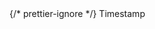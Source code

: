 <div style={{ float: "left", display: "table-column", width: "20%" }}>
  {/* prettier-ignore */}
  <span
    style={{
      background: "#DCE0FF",
      color: "#3B2FC9",
      borderRadius: "10px",
      fontSize: ".8em",
      padding: "2px 10px",
      display: "inline-block",
      fontWeight: "500",
      letterSpacing: ".5px",
      whiteSpace: "nowrap",
    }}
  >Timestamp</span>
</div>